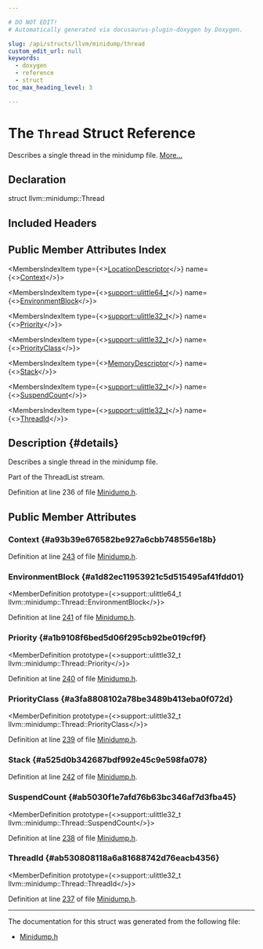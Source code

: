 ```yaml
---

# DO NOT EDIT!
# Automatically generated via docusaurus-plugin-doxygen by Doxygen.

slug: /api/structs/llvm/minidump/thread
custom_edit_url: null
keywords:
  - doxygen
  - reference
  - struct
toc_max_heading_level: 3

---
```





# The `Thread` Struct Reference

<DoxygenPage pluginConfig={pluginConfig}>

Describes a single thread in the minidump file. <a href="#details">More...</a>

## Declaration

<CodeBlock>struct llvm::minidump::Thread</CodeBlock>

## Included Headers

<IncludesList>
<IncludesListItem
  filePath="llvm/BinaryFormat/Minidump.h"
  permalink="/docs/api/files/include/include/llvm/include/llvm/binaryformat/minidump-h"
  isLocal="true" />
</IncludesList>

## Public Member Attributes Index

<MembersIndex>

<MembersIndexItem
  type={<><a href="/docs/api/structs/llvm/minidump/locationdescriptor">LocationDescriptor</a></>}
  name={<><a href="#a93b39e676582be927a6cbb748556e18b">Context</a></>}>
</MembersIndexItem>

<MembersIndexItem
  type={<><a href="/docs/api/namespaces/llvm/support/#a08e0f89c05abcbbaa991af5a36fdf685">support::ulittle64&#95;t</a></>}
  name={<><a href="#a1d82ec11953921c5d515495af41fdd01">EnvironmentBlock</a></>}>
</MembersIndexItem>

<MembersIndexItem
  type={<><a href="/docs/api/namespaces/llvm/support/#a206b37274fa3e908017da357d12724d1">support::ulittle32&#95;t</a></>}
  name={<><a href="#a1b9108f6bed5d06f295cb92be019cf9f">Priority</a></>}>
</MembersIndexItem>

<MembersIndexItem
  type={<><a href="/docs/api/namespaces/llvm/support/#a206b37274fa3e908017da357d12724d1">support::ulittle32&#95;t</a></>}
  name={<><a href="#a3fa8808102a78be3489b413eba0f072d">PriorityClass</a></>}>
</MembersIndexItem>

<MembersIndexItem
  type={<><a href="/docs/api/structs/llvm/minidump/memorydescriptor">MemoryDescriptor</a></>}
  name={<><a href="#a525d0b342687bdf992e45c9e598fa078">Stack</a></>}>
</MembersIndexItem>

<MembersIndexItem
  type={<><a href="/docs/api/namespaces/llvm/support/#a206b37274fa3e908017da357d12724d1">support::ulittle32&#95;t</a></>}
  name={<><a href="#ab5030f1e7afd76b63bc346af7d3fba45">SuspendCount</a></>}>
</MembersIndexItem>

<MembersIndexItem
  type={<><a href="/docs/api/namespaces/llvm/support/#a206b37274fa3e908017da357d12724d1">support::ulittle32&#95;t</a></>}
  name={<><a href="#ab530808118a6a81688742d76eacb4356">ThreadId</a></>}>
</MembersIndexItem>

</MembersIndex>

## Description {#details}

Describes a single thread in the minidump file.

Part of the ThreadList stream.

Definition at line 236 of file <a href="/docs/api/files/include/include/llvm/include/llvm/binaryformat/minidump-h">Minidump.h</a>.

<SectionDefinition>

## Public Member Attributes

### Context {#a93b39e676582be927a6cbb748556e18b}

<MemberDefinition
  prototype="LocationDescriptor llvm::minidump::Thread::Context">

Definition at line <a href="/docs/api/files/include/include/llvm/include/llvm/binaryformat/minidump-h/#l00243">243</a> of file <a href="/docs/api/files/include/include/llvm/include/llvm/binaryformat/minidump-h">Minidump.h</a>.
</MemberDefinition>

### EnvironmentBlock {#a1d82ec11953921c5d515495af41fdd01}

<MemberDefinition
  prototype={<>support::ulittle64&#95;t llvm::minidump::Thread::EnvironmentBlock</>}>

Definition at line <a href="/docs/api/files/include/include/llvm/include/llvm/binaryformat/minidump-h/#l00241">241</a> of file <a href="/docs/api/files/include/include/llvm/include/llvm/binaryformat/minidump-h">Minidump.h</a>.
</MemberDefinition>

### Priority {#a1b9108f6bed5d06f295cb92be019cf9f}

<MemberDefinition
  prototype={<>support::ulittle32&#95;t llvm::minidump::Thread::Priority</>}>

Definition at line <a href="/docs/api/files/include/include/llvm/include/llvm/binaryformat/minidump-h/#l00240">240</a> of file <a href="/docs/api/files/include/include/llvm/include/llvm/binaryformat/minidump-h">Minidump.h</a>.
</MemberDefinition>

### PriorityClass {#a3fa8808102a78be3489b413eba0f072d}

<MemberDefinition
  prototype={<>support::ulittle32&#95;t llvm::minidump::Thread::PriorityClass</>}>

Definition at line <a href="/docs/api/files/include/include/llvm/include/llvm/binaryformat/minidump-h/#l00239">239</a> of file <a href="/docs/api/files/include/include/llvm/include/llvm/binaryformat/minidump-h">Minidump.h</a>.
</MemberDefinition>

### Stack {#a525d0b342687bdf992e45c9e598fa078}

<MemberDefinition
  prototype="MemoryDescriptor llvm::minidump::Thread::Stack">

Definition at line <a href="/docs/api/files/include/include/llvm/include/llvm/binaryformat/minidump-h/#l00242">242</a> of file <a href="/docs/api/files/include/include/llvm/include/llvm/binaryformat/minidump-h">Minidump.h</a>.
</MemberDefinition>

### SuspendCount {#ab5030f1e7afd76b63bc346af7d3fba45}

<MemberDefinition
  prototype={<>support::ulittle32&#95;t llvm::minidump::Thread::SuspendCount</>}>

Definition at line <a href="/docs/api/files/include/include/llvm/include/llvm/binaryformat/minidump-h/#l00238">238</a> of file <a href="/docs/api/files/include/include/llvm/include/llvm/binaryformat/minidump-h">Minidump.h</a>.
</MemberDefinition>

### ThreadId {#ab530808118a6a81688742d76eacb4356}

<MemberDefinition
  prototype={<>support::ulittle32&#95;t llvm::minidump::Thread::ThreadId</>}>

Definition at line <a href="/docs/api/files/include/include/llvm/include/llvm/binaryformat/minidump-h/#l00237">237</a> of file <a href="/docs/api/files/include/include/llvm/include/llvm/binaryformat/minidump-h">Minidump.h</a>.
</MemberDefinition>

</SectionDefinition>

<hr/>

The documentation for this struct was generated from the following file:

<ul>
<li><a href="/docs/api/files/include/include/llvm/include/llvm/binaryformat/minidump-h">Minidump.h</a></li>
</ul>

</DoxygenPage>

